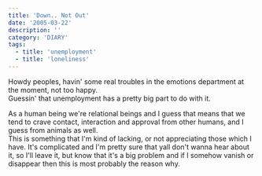 ```yaml
---
title: 'Down.. Not Out'
date: '2005-03-22'
description: ''
category: 'DIARY'
tags:
  - title: 'unemployment'
  - title: 'loneliness'
---
```


Howdy peoples, havin' some real troubles in the emotions department at the moment, not too happy.  
Guessin' that unemployment has a pretty big part to do with it.

As a human being we're relational beings and I guess that means that we tend to crave contact, interaction and approval from other humans, and I guess from animals as well.  
This is something that I'm kind of lacking, or not appreciating those which I have. It's complicated and I'm pretty sure that yall don't wanna hear about it, so I'll leave it, but know that it's a big problem and if I somehow vanish or disappear then this is most probably the reason why.
